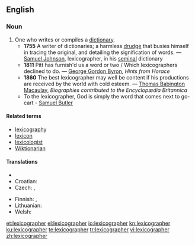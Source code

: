 ==English==
{{wikipedia}}

===Noun===
{{en-noun}}

# One who writes or compiles a [[dictionary]].
#* '''1755''' A writer of dictionaries; a harmless [[drudge]] that busies himself in tracing the original, and detailing the signification of words. &mdash; [[w:Samuel Johnson|Samuel Johnson]], lexicographer, in his [[seminal]] dictionary
#* '''1811''' Pitt has furnish'd us a word or two / Which lexicographers declined to do. &mdash; [[w:George Gordon Byron|George Gordon Byron]], ''Hints from Horace''
#* '''1860''' The best lexicographer may well be content if his productions are received by the world with cold esteem. &mdash; [[w:Thomas Babington Macaulay|Thomas Babington Macaulay]], ''Biographies contributed to the Encyclopædia Britannica''
#* To the lexicographer, God is simply the word that comes next to go-cart - [[q:Samuel Butler|Samuel Butler]]

====Related terms====
* [[lexicography]]
* [[lexicon]]
* [[lexicologist]]
* [[Wiktionarian]]

====Translations====
{{trans-top|one who writes or compiles a dictionary}}
* {{trreq|Chinese}}
* Croatian: {{t-|hr|leksikograf|m}}
* Czech: {{t-|cs|lexikograf|m}}, {{t-|cs|slovníkář|m}}
{{trans-mid}}
* Finnish: {{t|fi|sanakirjantekijä}},  {{t|fi|leksikografi}}
* Lithuanian: {{t|lt|leksikografas|m|xs=Lithuanian}}
* Welsh: {{t-|cy|geiriadurwr|m|xs=Welsh}}
{{trans-bottom}}

[[et:lexicographer]]
[[el:lexicographer]]
[[io:lexicographer]]
[[kn:lexicographer]]
[[ku:lexicographer]]
[[te:lexicographer]]
[[tr:lexicographer]]
[[vi:lexicographer]]
[[zh:lexicographer]]